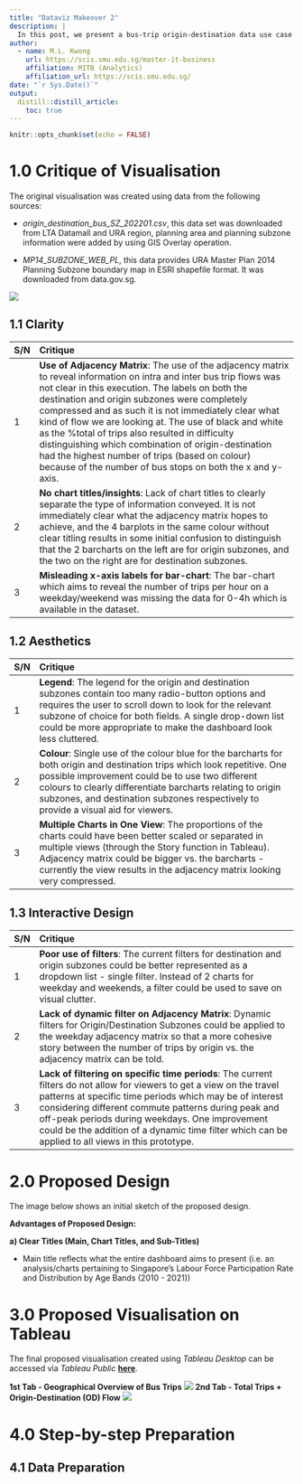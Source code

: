 ```yaml
---
title: "Dataviz Makeover 2"
description: |
  In this post, we present a bus-trip origin-destination data use case in applying the fundamentals of Visual Analytics using Tableau. The article aims to critique the visualiation and provide alternatives to improve it from its current state.
author:
  - name: M.L. Kwong 
    url: https://scis.smu.edu.sg/master-it-business
    affiliation: MITB (Analytics)
    affiliation_url: https://scis.smu.edu.sg/
date: "`r Sys.Date()`"
output: 
  distill::distill_article:
    toc: true
---
```


```r
knitr::opts_chunk$set(echo = FALSE)
```


# 1.0 Critique of Visualisation

The original visualisation was created using data from the following sources:

* *origin_destination_bus_SZ_202201.csv*, this data set was downloaded from LTA Datamall and URA region, planning area and planning subzone information were added by using GIS Overlay operation.

* *MP14_SUBZONE_WEB_PL*, this data provides URA Master Plan 2014 Planning Subzone boundary map in ESRI shapefile format. It was downloaded from data.gov.sg.

![](images/origimage.png)

## 1.1 Clarity

| S/N        | Critique           |
|:--- |:----------------------------------------------|
|1|**Use of Adjacency Matrix**: The use of the adjacency matrix to reveal information on intra and inter bus trip flows was not clear in this execution. The labels on both the destination and origin subzones were completely compressed and as such it is not immediately clear what kind of flow we are looking at. The use of black and white as the %total of trips also resulted in difficulty distinguishing which combination of origin-destination had the highest number of trips (based on colour) because of the number of bus stops on both the x and y-axis.|
|2 |**No chart titles/insights**: Lack of chart titles to clearly separate the type of information conveyed. It is not immediately clear what the adjacency matrix hopes to achieve, and the 4 barplots in the same colour without clear titling results in some initial confusion to distinguish that the 2 barcharts on the left are for origin subzones, and the two on the right are for destination subzones.|
|3 |**Misleading x-axis labels for bar-chart**: The bar-chart which aims to reveal the number of trips per hour on a weekday/weekend was missing the data for 0-4h which is available in the dataset.|

## 1.2 Aesthetics

| S/N        | Critique           |
|:--- |:----------------------------------------------|
|1|**Legend**: The legend for the origin and destination subzones contain too many radio-button options and requires the user to scroll down to look for the relevant subzone of choice for both fields. A single drop-down list could be more appropriate to make the dashboard look less cluttered.|
|2 |**Colour**: Single use of the colour blue for the barcharts for both origin and destination trips which look repetitive. One possible improvement could be to use two different colours to clearly differentiate barcharts relating to origin subzones, and destination subzones respectively to provide a visual aid for viewers.|
|3 |**Multiple Charts in One View**: The proportions of the charts could have been better scaled or separated in multiple views (through the Story function in Tableau). Adjacency matrix could be bigger vs. the barcharts - currently the view results in the adjacency matrix looking very compressed.|

## 1.3 Interactive Design

| S/N        | Critique           |
|:--- |:----------------------------------------------|
|1|**Poor use of filters**: The current filters for destination and origin subzones could be better represented as a dropdown list - single filter. Instead of 2 charts for weekday and weekends, a filter could be used to save on visual clutter.|
|2 |**Lack of dynamic filter on Adjacency Matrix**: Dynamic filters for Origin/Destination Subzones could be applied to the weekday adjacency matrix so that a more cohesive story between the number of trips by origin vs. the adjacency matrix can be told. |
|3 |**Lack of filtering on specific time periods**: The current filters do not allow for viewers to get a view on the travel patterns at specific time periods which may be of interest considering different commute patterns during peak and off-peak periods during weekdays. One improvement could be the addition of a dynamic time filter which can be applied to all views in this prototype.|

# 2.0 Proposed Design

The image below shows an initial sketch of the proposed design.


**Advantages of Proposed Design:**

**a) Clear Titles (Main, Chart Titles, and Sub-Titles)**

* Main title reflects what the entire dashboard aims to present (i.e. an analysis/charts pertaining to Singapore's Labour Force Participation Rate and Distribution by Age Bands (2010 - 2021))

# 3.0 Proposed Visualisation on Tableau

The final proposed visualisation created using *Tableau Desktop* can be accessed via *Tableau Public* [**here**](https://public.tableau.com/app/profile/mei.lin.kwong/viz/DatavizMakeover2_16483315684060/BusTripOrigin-Destination-Jan2022).

**1st Tab - Geographical Overview of Bus Trips**
![](images/ProposedVisualisation/ProposedViz1.png)
**2nd Tab - Total Trips + Origin-Destination (OD) Flow**
![](images/ProposedVisualisation/ProposedViz2.png)


# 4.0 Step-by-step Preparation

## 4.1 Data Preparation



